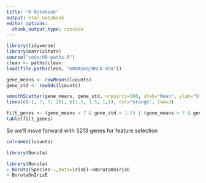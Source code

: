 ```yaml
---
title: "R Notebook"
output: html_notebook
editor_options: 
  chunk_output_type: console
---
```


```r
library(tidyverse)
library(matrixStats)
source("code/00-paths.R")
clean <- paths$clean
load(file.path(clean, "mRNASeq/BRCA.Rda"))

gene_means <- rowMeans(lcounts)
gene_std <- rowSds(lcounts)

smoothScatter(gene_means, gene_std, nrpoints=500, xlab="Mean", ylab="Standard Deviation")
lines(c(-1, 7, 7, 20), c(1.5, 1.5, 1,1), col="orange", lwd=3)

filt_genes <- (gene_means < 7 & gene_std > 1.5) | (gene_means > 7 & gene_std > 1)
table(filt_genes)
```

So we'll move forward with 3213 genes for feature selection


```r

colnames(lcounts)

library(Boruta)

library(Boruta)
> Boruta(Species~.,data=irisE)->BorutaOnIrisE
> BorutaOnIrisE
```

